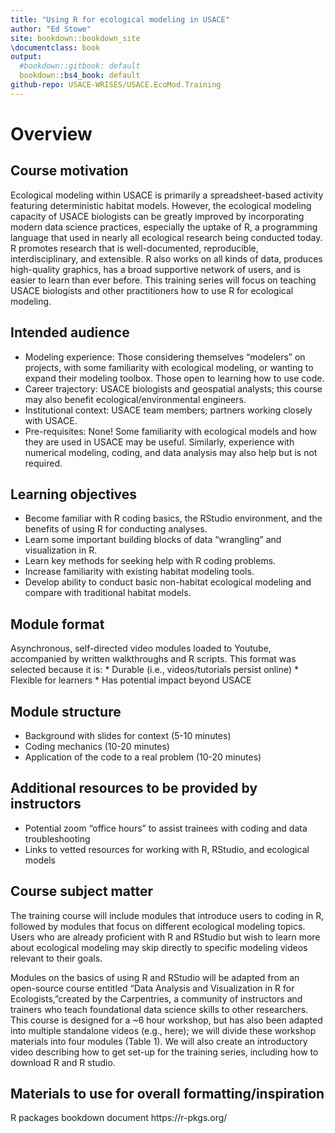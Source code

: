 ```yaml
---
title: "Using R for ecological modeling in USACE"
author: "Ed Stowe"
site: bookdown::bookdown_site
\documentclass: book
output:
  #bookdown::gitbook: default
  bookdown::bs4_book: default
github-repo: USACE-WRISES/USACE.EcoMod.Training
---
```


# Overview {-}

## Course motivation {-}
Ecological modeling within USACE is primarily a spreadsheet-based activity featuring deterministic habitat models. However, the ecological modeling capacity of USACE biologists can be greatly improved by incorporating modern data science practices, especially the uptake of R, a programming language that used in nearly all ecological research being conducted today. R promotes research that is well-documented, reproducible, interdisciplinary, and extensible. R also works on all kinds of data, produces high-quality graphics, has a broad supportive network of users, and is easier to learn than ever before. This training series will focus on teaching USACE biologists and other practitioners how to use R for ecological modeling.


## Intended audience {-}
* Modeling experience: Those considering themselves “modelers” on projects, with some familiarity with ecological modeling, or wanting to expand their modeling toolbox. Those open to learning how to use code.
* Career trajectory: USACE biologists and geospatial analysts; this course may also benefit ecological/environmental engineers.
* Institutional context: USACE team members; partners working closely with USACE.
* Pre-requisites: None! Some familiarity with ecological models and how they are used in USACE may be useful. Similarly, experience with numerical modeling, coding, and data analysis may also help but is not required.

## Learning objectives {-}
* Become familiar with R coding basics, the RStudio environment, and the benefits of using R for conducting analyses.
* Learn some important building blocks of data “wrangling” and visualization in R.
* Learn key methods for seeking help with R coding problems.
* Increase familiarity with existing habitat modeling tools.
* Develop ability to conduct basic non-habitat ecological modeling and compare with traditional habitat models.

## Module format {-}
Asynchronous, self-directed video modules loaded to Youtube, accompanied by written walkthroughs and R scripts. This format was selected because it is:
* Durable (i.e., videos/tutorials persist online)
* Flexible for learners
* Has potential impact beyond USACE

## Module structure {-}
* Background with slides for context (5-10 minutes)
* Coding mechanics (10-20 minutes)
* Application of the code to a real problem (10-20 minutes)

## Additional resources to be provided by instructors {-}
* Potential zoom “office hours” to assist trainees with coding and data troubleshooting
* Links to vetted resources for working with R, RStudio, and ecological models

## Course subject matter {-}

The training course will include modules that introduce users to coding in R, followed by modules that focus on different ecological modeling topics. Users who are already proficient with R and RStudio but wish to learn more about ecological modeling may skip directly to specific modeling videos relevant to their goals.

Modules on the basics of using R and RStudio will be adapted from an open-source course entitled “Data Analysis and Visualization in R for Ecologists,”created by the Carpentries, a community of instructors and trainers who teach foundational data science skills to other researchers. This course is designed for a ~6 hour workshop, but has also been adapted into multiple standalone videos (e.g., here); we will divide these workshop materials into four modules (Table 1). We will also create an introductory video describing how to get set-up for the training series, including how to download R and R studio.

## Materials to use for overall formatting/inspiration
R packages bookdown document
https://r-pkgs.org/



